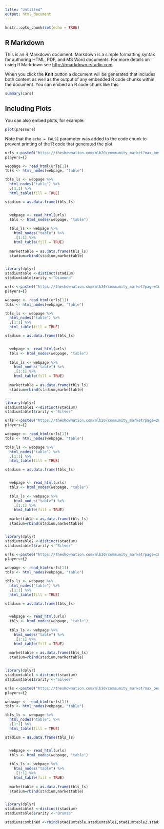 ```yaml
---
title: "Untitled"
output: html_document
---
```


```r
knitr::opts_chunk$set(echo = TRUE)
```

## R Markdown

This is an R Markdown document. Markdown is a simple formatting syntax for authoring HTML, PDF, and MS Word documents. For more details on using R Markdown see <http://rmarkdown.rstudio.com>.

When you click the **Knit** button a document will be generated that includes both content as well as the output of any embedded R code chunks within the document. You can embed an R code chunk like this:

```r
summary(cars)
```

## Including Plots

You can also embed plots, for example:

```r
plot(pressure)
```

Note that the `echo = FALSE` parameter was added to the code chunk to prevent printing of the R code that generated the plot.

```r
urls <-paste0("https://theshownation.com/mlb20/community_market?max_best_buy_price=&amp;max_best_sell_price=&amp;min_best_buy_price=&amp;min_best_sell_price=&amp;name=&amp;rarity_id=4&amp;type=stadium")
players={}

webpage <- read_html(urls[1])
tbls <- html_nodes(webpage, "table")

tbls_ls <- webpage %>%
  html_nodes("table") %>%
  .[1:1] %>%
  html_table(fill = TRUE)

stadium = as.data.frame(tbls_ls)


  webpage <- read_html(urls)
  tbls <- html_nodes(webpage, "table")
  
  tbls_ls <- webpage %>%
    html_nodes("table") %>%
    .[1:1] %>%
    html_table(fill = TRUE)
  
  markettable = as.data.frame(tbls_ls)
  stadium=rbind(stadium,markettable)


library(dplyr)
stadiumtable <-distinct(stadium)
stadiumtable$rarity <-"Diamond"
```

```r
urls <-paste0("https://theshownation.com/mlb20/community_market?page=1&max_best_buy_price=&amp=&max_best_sell_price=&min_best_buy_price=&min_best_sell_price=&name=&rarity_id=2&type=stadium")
players={}

webpage <- read_html(urls[1])
tbls <- html_nodes(webpage, "table")

tbls_ls <- webpage %>%
  html_nodes("table") %>%
  .[1:1] %>%
  html_table(fill = TRUE)

stadium = as.data.frame(tbls_ls)


  webpage <- read_html(urls)
  tbls <- html_nodes(webpage, "table")
  
  tbls_ls <- webpage %>%
    html_nodes("table") %>%
    .[1:1] %>%
    html_table(fill = TRUE)
  
  markettable = as.data.frame(tbls_ls)
  stadium=rbind(stadium,markettable)


library(dplyr)
stadiumtable1 <-distinct(stadium)
stadiumtable1$rarity <-"Silver"
```

```r
urls <-paste0("https://theshownation.com/mlb20/community_market?page=2&max_best_buy_price=&amp=&max_best_sell_price=&min_best_buy_price=&min_best_sell_price=&name=&rarity_id=2&type=stadium")
players={}

webpage <- read_html(urls[1])
tbls <- html_nodes(webpage, "table")

tbls_ls <- webpage %>%
  html_nodes("table") %>%
  .[1:1] %>%
  html_table(fill = TRUE)

stadium = as.data.frame(tbls_ls)


  webpage <- read_html(urls)
  tbls <- html_nodes(webpage, "table")
  
  tbls_ls <- webpage %>%
    html_nodes("table") %>%
    .[1:1] %>%
    html_table(fill = TRUE)
  
  markettable = as.data.frame(tbls_ls)
  stadium=rbind(stadium,markettable)


library(dplyr)
stadiumtable2 <-distinct(stadium)
stadiumtable2$rarity <-"Silver"
```

```r
urls <-paste0("https://theshownation.com/mlb20/community_market?page=1&max_best_buy_price=&amp=&max_best_sell_price=&min_best_buy_price=&min_best_sell_price=&name=&rarity_id=2&type=stadium")
players={}

webpage <- read_html(urls[1])
tbls <- html_nodes(webpage, "table")

tbls_ls <- webpage %>%
  html_nodes("table") %>%
  .[1:1] %>%
  html_table(fill = TRUE)

stadium = as.data.frame(tbls_ls)


  webpage <- read_html(urls)
  tbls <- html_nodes(webpage, "table")
  
  tbls_ls <- webpage %>%
    html_nodes("table") %>%
    .[1:1] %>%
    html_table(fill = TRUE)
  
  markettable = as.data.frame(tbls_ls)
  stadium=rbind(stadium,markettable)


library(dplyr)
stadiumtable1 <-distinct(stadium)
stadiumtable1$rarity <-"Silver"
```

```r
urls <-paste0("https://theshownation.com/mlb20/community_market?max_best_buy_price=&amp;max_best_sell_price=&amp;min_best_buy_price=&amp;min_best_sell_price=&amp;name=&amp;rarity_id=1&amp;type=stadium")
players={}

webpage <- read_html(urls[1])
tbls <- html_nodes(webpage, "table")

tbls_ls <- webpage %>%
  html_nodes("table") %>%
  .[1:1] %>%
  html_table(fill = TRUE)

stadium = as.data.frame(tbls_ls)


  webpage <- read_html(urls)
  tbls <- html_nodes(webpage, "table")
  
  tbls_ls <- webpage %>%
    html_nodes("table") %>%
    .[1:1] %>%
    html_table(fill = TRUE)
  
  markettable = as.data.frame(tbls_ls)
  stadium=rbind(stadium,markettable)


library(dplyr)
stadiumtable3 <-distinct(stadium)
stadiumtable3$rarity <-"Bronze"
```

```r
stadiumscombined <-rbind(stadiumtable,stadiumtable1,stadiumtable2,stadiumtable2,stadiumtable3)
```


